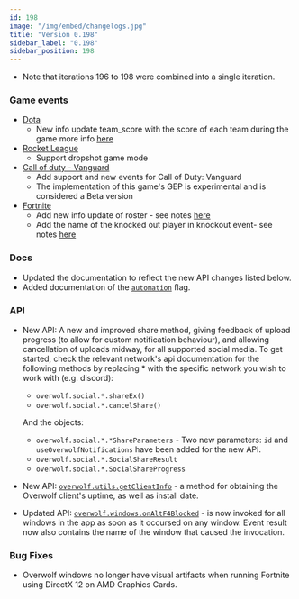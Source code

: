 ```yaml
---
id: 198
image: "/img/embed/changelogs.jpg"
title: "Version 0.198"
sidebar_label: "0.198"
sidebar_position: 198
---
```


* Note that iterations 196 to 198 were combined into a single iteration. 

### Game events
* [Dota](/api/games/events/dota-2)
  * New info update team_score with the score of each team during the game more info [here](/api/games/events/dota-2)
* [Rocket League](/api/games/events/rocket-league)
  * Support dropshot game mode
* [Call of duty - Vanguard](/api/games/events/call-of-duty-vanguard)
  * Add support and new events for Call of Duty: Vanguard
  * The implementation of this game's GEP is experimental and is considered a Beta version
* [Fortnite](/api/games/events/fortnite)
  * Add new info update of roster - see notes [here](/api/games/events/fortnite#roster-note)
  * Add the name of the knocked out player in knockout event- see notes [here](/api/games/events/fortnite#knockout-note)

### Docs
- Updated the documentation to reflect the new API changes listed below.
- Added documentation of the [`automation`](/start/getting-started/using-dev-tools#enabling-automation-testing-with-automation-flag) flag.

### API
- New API: A new and improved share method, giving feedback of upload progress (to allow for custom notification behaviour), and allowing cancellation of uploads midway, for all supported social media. To get started, check the relevant network's api documentation for the following methods by replacing * with the specific network you wish to work with (e.g. discord):
    * `overwolf.social.*.shareEx()`
    * `overwolf.social.*.cancelShare()`

  And the objects:
    * `overwolf.social.*.*ShareParameters` - Two new parameters: `id` and `useOverwolfNotifications` have been added for the new API.
    * `overwolf.social.*.SocialShareResult`
    * `overwolf.social.*.SocialShareProgress`

- New API: [`overwolf.utils.getClientInfo`](/api/utils) - a method for obtaining the Overwolf client's uptime, as well as install date.
- Updated API: [`overwolf.windows.onAltF4Blocked`](/api/windows) - is now invoked for all windows in the app as soon as it occursed on any window. Event result now also contains the name of the window that caused the invocation.


### Bug Fixes
- Overwolf windows no longer have visual artifacts when running Fortnite using DirectX 12 on AMD Graphics Cards.



